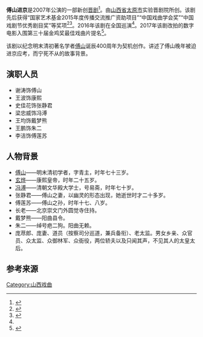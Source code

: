 {{Expand|time=2018-10-27}}

'''傅山进京'''是2007年公演的一部新创[[晋剧|晋剧]]<ref>{{Cite web|url=http://news.sohu.com/20071018/n252711525.shtml|title=高举中国特色社会主义伟大旗帜 夺取全面建…(组图)-搜狐新闻|accessdate=2018-10-27|work=news.sohu.com|archive-date=2018-10-27|archive-url=https://web.archive.org/web/20181027061739/http://news.sohu.com/20071018/n252711525.shtml|dead-url=no}}</ref>。由[[山西省|山西省]][[太原市|太原市]]实验晋剧院所创。该剧先后获得“国家艺术基金2015年度传播交流推广资助项目”“中国戏曲学会奖”“中国戏剧节优秀剧目奖”等奖项<ref>{{Cite web|url=http://news.sina.com.cn/o/2016-04-11/doc-ifxrcizu3954273.shtml|title=晋剧《傅山进京》首次来岳阳演出|accessdate=2018-10-27|work=news.sina.com.cn|archive-date=2018-10-27|archive-url=https://web.archive.org/web/20181027061744/http://news.sina.com.cn/o/2016-04-11/doc-ifxrcizu3954273.shtml|dead-url=no}}</ref><ref name=":0">{{Cite web|url=http://news.163.com/16/0315/13/BI71385J00014Q4P.html|title=《傅山进京》》将在全国巡演_网易新闻|accessdate=2018-10-27|last=网易|work=news.163.com|archive-url=https://web.archive.org/web/20181027143032/http://news.163.com/16/0315/13/BI71385J00014Q4P.html|archive-date=2018-10-27|dead-url=yes}}</ref>。2016年该剧在全国巡演<ref name=":0" />。2017年该剧改拍的数字电影入围第三十届金鸡奖最佳戏曲片提名<ref>{{Cite web|url=http://news.163.com/15/0822/01/B1J8T45V00014AED_mobile.html|title=电影《傅山进京》入围金鸡奖_网易新闻|accessdate=2018-10-27|work=news.163.com|archive-url=https://web.archive.org/web/20181027143028/http://news.163.com/15/0822/01/B1J8T45V00014AED_mobile.html|archive-date=2018-10-27|dead-url=yes}}</ref>。

该剧以纪念明末清初著名学者[[傅山|傅山]]诞辰400周年为契机创作。讲述了傅山晚年被迫进京应考，而宁死不从的故事背景。

== 演职人员 ==

* 谢涛饰傅山
* 王波饰康熙
* 史佳花饰张静君
* 梁忠威饰冯溥
* 王均饰戴梦熊
* 王鹏饰朱二
* 李洁饰傅莲苏
== 人物背景 ==
*[[傅山|傅山]]——明末清初学者，字青主，时年七十三岁。
*[[玄烨|玄烨]]——康熙皇帝，时年二十五岁。
*[[冯溥|冯溥]]——清朝文华殿大学士，号易斋，时年七十岁。
* 张静君——傅山之妻，以幽灵的形态出现，她逝世时才二十多岁。 
* 傅莲苏——傅山之孙，时年十七、八岁。 
* 长老——北京崇文门外圆觉寺住持。
* 戴梦熊——阳曲县令。 
* 朱二——绰号疤二狗。阳曲无赖。
* 庞荩郎、庞妻、道员（按察司分巡道，兼兵备衔）、老太监。男女乡亲、众官员、众太监、众御林军、众衙役，两位轿夫以及只闻其声，不见其人的太皇太后。

== 参考来源 ==
{{Reflist}}
[[Category:山西戏曲|Category:山西戏曲]]
